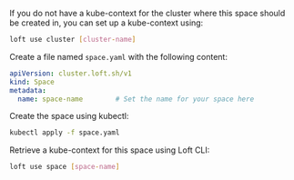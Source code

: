 

<Flow id="create-space-kubectl">
  <Step>

If you do not have a kube-context for the cluster where this space should be created in, you can set up a kube-context using:
```bash
loft use cluster [cluster-name]
```

  </Step>
  <Step>

Create a file named `space.yaml` with the following content:
```yaml {4}
apiVersion: cluster.loft.sh/v1
kind: Space
metadata:
  name: space-name        # Set the name for your space here
```

  </Step>
  <Step>

Create the space using kubectl:
```bash
kubectl apply -f space.yaml
```

  </Step>
  <Step>

Retrieve a kube-context for this space using Loft CLI:
```bash
loft use space [space-name]
```

  </Step>
</Flow>